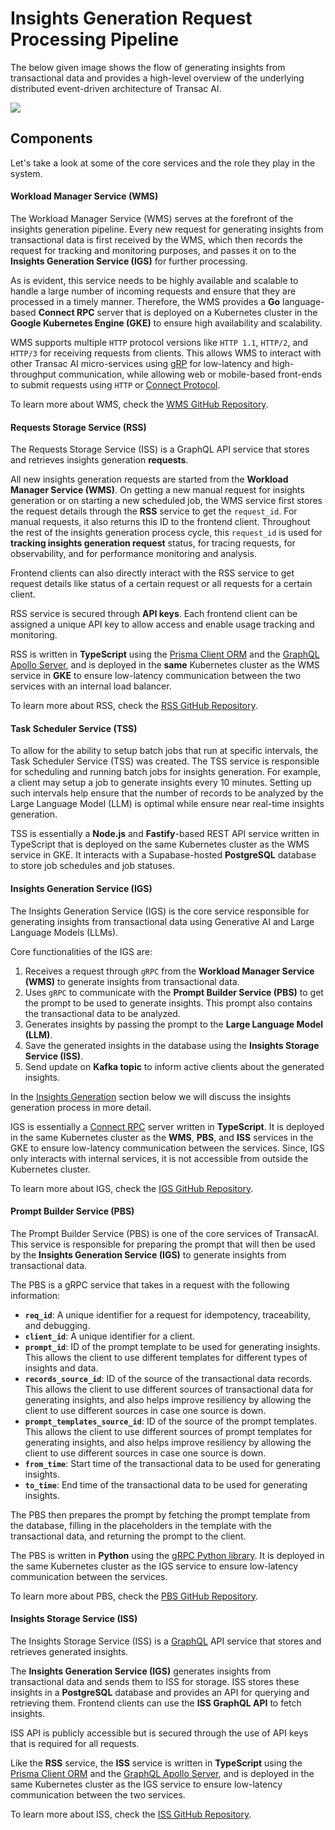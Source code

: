 
# Insights Generation Request Processing Pipeline

The below given image shows the flow of generating insights from transactional data and provides a high-level overview of the underlying distributed event-driven architecture of Transac AI.

<Img
  src="/images/transac-ai-request-process-arch.svg"
  showSubtitle="true"
  subtitle="Transac AI - Insights Generation & Overall Architecture"
  priority={true}
  className="mt-8"
/>

## Components

Let's take a look at some of the core services and the role they play in the system.

#### Workload Manager Service (WMS)

The Workload Manager Service (WMS) serves at the forefront of the insights generation pipeline. Every new request for generating insights from transactional data is first received by the WMS, which then records the request for tracking and monitoring purposes, and passes it on to the **Insights Generation Service (IGS)** for further processing.

As is evident, this service needs to be highly available and scalable to handle a large number of incoming requests and ensure that they are processed in a timely manner. Therefore, the WMS provides a **Go** language-based **Connect RPC** server that is deployed on a Kubernetes cluster in the **Google Kubernetes Engine (GKE)** to ensure high availability and scalability.

WMS supports multiple `HTTP` protocol versions like `HTTP 1.1`, `HTTP/2`, and `HTTP/3` for receiving requests from clients. This allows WMS to interact with other Transac AI micro-services using [gRP](https://grpc.io/) for low-latency and high-throughput communication, while allowing web or mobile-based front-ends to submit requests using `HTTP` or [Connect Protocol](https://connectrpc.com/docs/protocol).

To learn more about WMS, check the [WMS GitHub Repository](https://github.com/transac-ai/workload-manager-service).

#### Requests Storage Service (RSS)

The Requests Storage Service (ISS) is a GraphQL API service that stores and retrieves insights generation **requests**.

All new insights generation requests are started from the **Workload Manager Service (WMS)**. On getting a new manual request for insights generation or on starting a new scheduled job, the WMS service first stores the request details through the **RSS** service to get the `request_id`. For manual requests, it also returns this ID to the frontend client. Throughout the rest of the insights generation process cycle, this `request_id` is used for **tracking insights generation request** status, for tracing requests, for observability, and for performance monitoring and analysis.

Frontend clients can also directly interact with the RSS service to get request details like status of a certain request or all requests for a certain client.

RSS service is secured through **API keys**. Each frontend client can be assigned a unique API key to allow access and enable usage tracking and monitoring.

RSS is written in **TypeScript** using the [Prisma Client ORM](https://www.prisma.io/orm) and the [GraphQL Apollo Server](https://github.com/apollographql/apollo-server), and is deployed in the **same** Kubernetes cluster as the WMS service in **GKE** to ensure low-latency communication between the two services with an internal load balancer.

To learn more about RSS, check the [RSS GitHub Repository](https://github.com/transac-ai/requests-storage-service).

#### Task Scheduler Service (TSS)

To allow for the ability to setup batch jobs that run at specific intervals, the Task Scheduler Service (TSS) was created. The TSS service is responsible for scheduling and running batch jobs for insights generation. For example, a client may setup a job to generate insights every 10 minutes. Setting up such intervals help ensure that the number of records to be analyzed by the Large Language Model (LLM) is optimal while ensure near real-time insights generation.

TSS is essentially a **Node.js** and **Fastify**-based REST API service written in TypeScript that is deployed on the same Kubernetes cluster as the WMS service in GKE. It interacts with a Supabase-hosted **PostgreSQL** database to store job schedules and job statuses.

#### Insights Generation Service (IGS)

The Insights Generation Service (IGS) is the core service responsible for generating insights from transactional data using Generative AI and Large Language Models (LLMs).

Core functionalities of the IGS are:

1. Receives a request through `gRPC` from the **Workload Manager Service (WMS)** to generate insights from transactional data.
2. Uses `gRPC` to communicate with the **Prompt Builder Service (PBS)** to get the prompt to be used to generate insights. This prompt also contains the transactional data to be analyzed.
3. Generates insights by passing the prompt to the **Large Language Model (LLM)**.
4. Save the generated insights in the database using the **Insights Storage Service (ISS)**.
5. Send update on **Kafka topic** to inform active clients about the generated insights.

In the [Insights Generation](#insights-generation) section below we will discuss the insights generation process in more detail.

IGS is essentially a [Connect RPC](https://connectrpc.com/) server written in **TypeScript**. It is deployed in the same Kubernetes cluster as the **WMS**, **PBS**, and **ISS** services in the GKE to ensure low-latency communication between the services. Since, IGS only interacts with internal services, it is not accessible from outside the Kubernetes cluster.

To learn more about IGS, check the [IGS GitHub Repository](https://github.com/transac-ai/insights-generation-service).

#### Prompt Builder Service (PBS)

The Prompt Builder Service (PBS) is one of the core services of TransacAI. This service is responsible for preparing the prompt that will then be used by the **Insights Generation Service (IGS)** to generate insights from transactional data.

The PBS is a gRPC service that takes in a request with the following information:

- **`req_id`**: A unique identifier for a request for idempotency, traceability, and debugging.
- **`client_id`**: A unique identifier for a client.
- **`prompt_id`**: ID of the prompt template to be used for generating insights. This allows the client to use different templates for different types of insights and data.
- **`records_source_id`**: ID of the source of the transactional data records. This allows the client to use different sources of transactional data for generating insights, and also helps improve resiliency by allowing the client to use different sources in case one source is down.
- **`prompt_templates_source_id`**: ID of the source of the prompt templates. This allows the client to use different sources of prompt templates for generating insights, and also helps improve resiliency by allowing the client to use different sources in case one source is down.
- **`from_time`**: Start time of the transactional data to be used for generating insights.
- **`to_time`**: End time of the transactional data to be used for generating insights.

The PBS then prepares the prompt by fetching the prompt template from the database, filling in the placeholders in the template with the transactional data, and returning the prompt to the client.

The PBS is written in **Python** using the [gRPC Python library](https://grpc.io/docs/languages/python/). It is deployed in the same Kubernetes cluster as the IGS service to ensure low-latency communication between the services.

To learn more about PBS, check the [PBS GitHub Repository](https://github.com/transac-ai/prompt-builder-service).

#### Insights Storage Service (ISS)

The Insights Storage Service (ISS) is a [GraphQL](https://graphql.org/) API service that stores and retrieves generated insights.

The **Insights Generation Service (IGS)** generates insights from transactional data and sends them to ISS for storage. ISS stores these insights in a **PostgreSQL** database and provides an API for querying and retrieving them. Frontend clients can use the **ISS GraphQL API** to fetch insights.

ISS API is publicly accessible but is secured through the use of API keys that is required for all requests.

Like the **RSS** service, the **ISS** service is written in **TypeScript** using the [Prisma Client ORM](https://www.prisma.io/orm) and the [GraphQL Apollo Server](https://github.com/apollographql/apollo-server), and is deployed in the same Kubernetes cluster as the IGS service to ensure low-latency communication between the two services.

To learn more about ISS, check the [ISS GitHub Repository](https://github.com/transac-ai/insights-storage-service).
